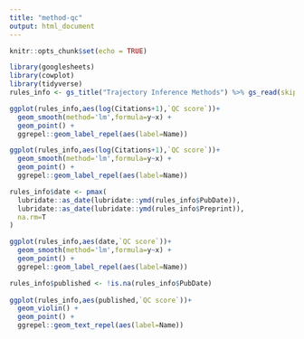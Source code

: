 ```yaml
---
title: "method-qc"
output: html_document
---
```


```r
knitr::opts_chunk$set(echo = TRUE)
```


```r
library(googlesheets)
library(cowplot)
library(tidyverse)
rules_info <- gs_title("Trajectory Inference Methods") %>% gs_read(skip=1)
```


```r
ggplot(rules_info,aes(log(Citations+1),`QC score`))+
  geom_smooth(method='lm',formula=y~x) +
  geom_point() +
  ggrepel::geom_label_repel(aes(label=Name))

ggplot(rules_info,aes(log(Citations+1),`QC score`))+
  geom_smooth(method='lm',formula=y~x) +
  geom_point() +
  ggrepel::geom_label_repel(aes(label=Name))

rules_info$date <- pmax(
  lubridate::as_date(lubridate::ymd(rules_info$PubDate)),
  lubridate::as_date(lubridate::ymd(rules_info$Preprint)),
  na.rm=T
)

ggplot(rules_info,aes(date,`QC score`))+
  geom_smooth(method='lm',formula=y~x) +
  geom_point() +
  ggrepel::geom_label_repel(aes(label=Name))

rules_info$published <- !is.na(rules_info$PubDate)
  
ggplot(rules_info,aes(published,`QC score`))+
  geom_violin() +
  geom_point() +
  ggrepel::geom_text_repel(aes(label=Name))

```

```r

```

